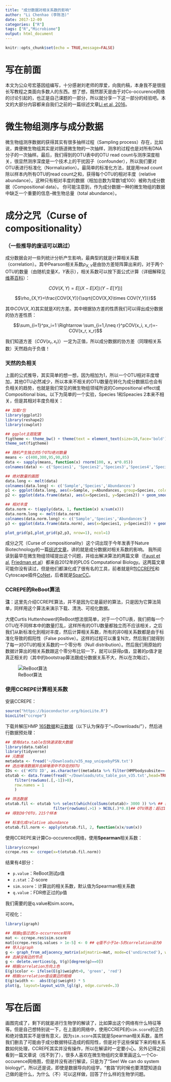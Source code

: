 ```yaml
---
title: "成分数据对相关系数的影响"
author: "Li Chenhao (李陈浩)"
date: 2017-12-09
categories: ["R"]
tags: ["R","Microbiome"]
output: html_document
---
```


```r
knitr::opts_chunk$set(echo = TRUE,message=FALSE)
```

# 写在前面

本文为公众号宏基因组编写，十分感谢刘老师的厚爱，向我约稿，本身我不是很擅长写教程之类面向多数人的东西。想了想，既然那天是由于对Co-occurence网络的讨论引起的，也正是自己课题的一部分，所以就分享一下这一部分的经验吧。本文的大部分内容都来自我们之前的一篇综述文章[Li et al, 2016](http://www.sciencedirect.com/science/article/pii/S1046202315300943?via%3Dihub)。

# 微生物组测序与成分数据

微生物组测序数据的获得其实有很多抽样过程（Sampling process）存在，比如说，粪便微生物组其实是对肠道微生物的一次抽样，测序的过程也是对所有DNA分子的一次抽样。最后，我们得到的OTU表中的OTU read count与测序深度相关，很显然测序深度是一个技术上的干扰因子（confounder），所以我们要对OTU表进行标准化（Normalization）。最简单的标准化方法，就是用read count除以样本内所有OTU的read count之和，获得每个OTU的相对丰度（relative abundance）。这种只有相对丰度的数据（相加总数为常数1或100）被称为成分数据（Compositional data）。 你可能注意到，作为成分数据一种的微生物组的数据中缺乏一个重要的信息--微生物总量（total abundance）。

# 成分之咒（Curse of compositionality）
### （一些推导的废话可以跳过）
成分数据会对一些列统计分析产生影响，最典型的就是计算相关系数（correlation）。其中Pearson相关系数$\rho_{X,Y}$是由协方差矩阵算出来的，对于两个OTU的数量（由随机变量$X$，$Y$表示），相关系数可以按下面公式计算（详细解释见[维基百科](https://en.wikipedia.org/wiki/Pearson_correlation_coefficient)）：

 $$COV(X, Y)=E[(X-E[X])(Y-E[Y])]$$
 
 $$\rho_{X,Y}=\frac{COV(X,Y)}{\sqrt{COV(X,X)\times COV(Y,Y)}}$$

其中$COV(X,X)$其实就是$X$的方差。其中根据协方差的性质我们可以得出成分数据的协方差性质：

 $$\sum_{i=1}^px_i=1 \Rightarrow \sum_{i=1,i\neq r}^pCOV(x_i, x_r)=-COV(x_r, x_r)$$

我们知道方差（$COV(x_r, x_r)$）一定为正值，所以成分数据的协方差（同理相关系数）天然趋向于负值！

### 天然的负相关

上面的公式推导，其实简单的想一想，因为相加为1，所以一个OTU相对丰度增加，其他OTU必然减少，所以本来不相关的OTU数量在转化为成分数据后也会有负相关的趋势，也就是我们常见的微生物组领域所说的Compositional effect或Compositional bias。以下为简单的一个实验，Species 1和Speacies 2本来不相关，但是其相对丰度负相关：
```r
## 加载r包
library(ggplot2)
library(reshape2)
library(cowplot)

## ggplot主题配置
figtheme <- theme_bw() + theme(text = element_text(size=10,face='bold'),panel.border  = element_rect(colour = "black",size=2))
theme_set(figtheme)

## 随机产生独立的5个OTU绝对数量 
means <- c(400,300,95,90,85)
data <- sapply(means, function(x) rnorm(100, x, x*0.05))
colnames(data) <- c('Species1', 'Species2','Species3','Species4','Species5')

## 绝对数量的画图
data.long <- melt(data)
colnames(data.long) <- c('Sample','Species','Abundances')
p1 <- ggplot(data.long, aes(x=Sample, y=Abundances, group=Species, color=Species)) + geom_line(size=1) + labs(y='Absolute Abundance')
p2 <- ggplot(data.frame(data), aes(x=Species1, y=Species2)) + geom_smooth(se=F,size=2,col='cyan') + geom_point(alpha = .7, size=2, col='darkblue')  + labs(title='Absolute Abundances',x='Species 1', y='Species 2')

## 相对丰度
data.norm <- t(apply(data, 1, function(x) x/sum(x)))
data.norm.long <- melt(data.norm)
colnames(data.norm.long) <- c('Sample','Species','Abundances')
p3 <- ggplot(data.frame(data.norm), aes(x=Species1, y=Species2)) + geom_smooth(se=F,size=2,col='pink') + geom_point(alpha = .7, size=2, col='darkred') + labs(title='Relative Abundances',x='Species 1', y='Species 2')

plot_grid(p1,plot_grid(p2,p3, nrow=1), ncol=1)

```

成分之咒（Curse of compositionality）这个词出现于今年发表于Nature Biotechnology的一篇[综述文章](https://www.nature.com/articles/nbt.3935)，讲的就是成分数据对相关系数的影响。
我所阅读到最早在微生物组领域提出这个问题，并给出解决算法的两篇文章（[Faust et al](http://journals.plos.org/ploscompbiol/article?id=10.1371/journal.pcbi.1002606), [Friedman et al](http://journals.plos.org/ploscompbiol/article?id=10.1371/journal.pcbi.1002687)）都来自2012年的PLOS Computational Biology。这两篇文章可能你没有读过，但是他们都演化成了很有名的工具，前者就是R包[CCREPE](http://bioconductor.org/packages/release/bioc/html/ccrepe.html)和Cytoscape插件[CoNet](http://psbweb05.psb.ugent.be/conet/)，后者就是[SparCC](https://bitbucket.org/yonatanf/sparcc)。


### CCREPE的ReBoot算法

**注**：这里先介绍CCREPE算法，并不是因为它是最好的算法，只是因为它算法简单，同样用这个算法来演示下载、清洗、可视化数据。

大佬Curtis Huttenhower的ReBoot想法很简单，对于一个OTU表，我们把每一个OTU在不同样本中的数量打乱，这样所有的OTU数量都独立而不应该相关，之后我们从新标准化到相对丰度，然后计算相关系数，所有的非0相关系数都是由于标准化导致的假阳性（False positive）。这样的过程可以重复N次，然后我们就得到了每一对OTU的相关系数的一个零分布（Null distribution）。然后我们用原始的数据计算出的相关系数跟这个零分布比较一下，就可以获得p值，显著的p值才是真正相关的（其中的bootstrap算法跟成分数据关系不大，所以在次略过）。

![ReBoot算法](/media/reboot.png)

### 使用CCREPE计算相关系数
安装CCREPE：
```r
source("https://bioconductor.org/biocLite.R")
biocLite("ccrepe")
```

下载并解压HMP [16S数据](ftp://public-ftp.ihmpdcc.org/HMQCP/otu_table_psn_v35.txt.gz)和[元数据](ftp://public-ftp.ihmpdcc.org/HMQCP/v35_map_uniquebyPSN.txt.bz2)（以下认为保存于“~/Downloads/”），然后进行数据预处理：
```r
## 使用data.table包快速读取大数据
library(data.table)
library(tidyverse)
## 元数据
metadata <- fread('~/Downloads/v35_map_uniquebyPSN.txt')
## 选出唾液数据并去掉唾液中不存在的OTU
IDs <- c('#OTU ID', as.character((metadata %>% filter(HMPbodysubsite=='Saliva'))[,1]))
otutab <- data.frame(fread('~/Downloads/otu_table_psn_v35.txt',head=TRUE, select=IDs,sep='\t') %>% 
    filter(rowSums(.[,-1])>0), 
    row.names = 1
    )

## 筛选数据
otutab.fil <- otutab %>% select(which(colSums(otutab)> 3000 )) %>% ## 样本筛选：样本read总数超过2000
                     filter(rowSums(.>1) > NCOL(.)*0.8)## OTU筛选：超过1个read的样本数量在90%以上
## 得到30个OTU，215个样本

## 标准化成relative abundance
otutab.fil.norm <- apply(otutab.fil, 2, function(x)x/sum(x))
```

使用CCREPE来计算Co-occurence网络，使用**Spearman**相关系数：

```r
library(ccrepe)
ccrepe.res <- ccrepe(x=t(otutab.fil.norm))
```

结果有4部分：

 * `p.value`：ReBoot测试p值
 * `z.stat`：Z-score
 * `sim.score`：计算出的相关系数，默认值为Spearman相关系数
 * `q.value`：FDR修正过的p值
 
我们需要的是q.value和sim.score。

可视化：
```r
library(igraph)

## 根据q值过滤Co-occurrence矩阵
mat <- ccrepe.res$sim.score
mat[ccrepe.res$q.values > 1e-5] <- 0 ## q值不小于1e-5的correlation设为0
## 导入igraph
g <- graph_from_adjacency_matrix(adjmatrix=mat, mode=c('undirected'), weighted = TRUE, diag = FALSE)
## 去掉没有边的节点
g <- delete.vertices(g, V(g)[degree(g)==0])
## 根据correlation方向上色
E(g)$color <- ifelse(E(g)$weight>0, 'green', 'red')
## 根据correlation值设置边的粗细
E(g)$width <-  abs(E(g)$weight) * 5
plot(g, layout=layout_with_lgl(g), edge.curved=.3)
```

# 写在后面

画图完成了，剩下的就是进行生物学的解读了，比如算出这个网络有什么特征等等。但是自己想特别说一下，在上面的网络中，使用CCREPE的`sim.score`的正负和绝对值其实不是很有意义，因为`sim.score`其实就是Spearman相关系数，虽然我们删去了可能由于成分数据特征造成的假阳性，但是对于这些保留下来的相关系数如何处理，CCREPE其实并没有操作，所以在解读时一定要小心。另外记得之前看到一篇文章说（找不到了），很多人喜欢在微生物组的文章里画这么一个Co-occurence网络图，但是并没有进行解读，只是为了“See! We can do system biology!”。所以还是说，即使是数据导向的组学，“套路”的时候也要清楚知道自己做的是什么，为什么（不）可以这样做，回答了什么样的生物学问题。



